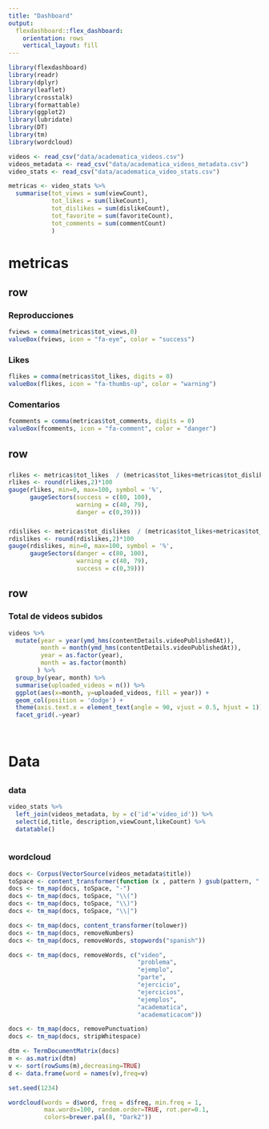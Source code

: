 ```yaml
---
title: "Dashboard"
output: 
  flexdashboard::flex_dashboard:
    orientation: rows
    vertical_layout: fill
---
```


```r
library(flexdashboard)
library(readr)
library(dplyr)
library(leaflet)
library(crosstalk)
library(formattable)
library(ggplot2)
library(lubridate)
library(DT)
library(tm)
library(wordcloud)

```

```r
videos <- read_csv("data/academatica_videos.csv")
videos_metadata <- read_csv("data/academatica_videos_metadata.csv")
video_stats <- read_csv("data/academatica_video_stats.csv")

```

```r
metricas <- video_stats %>% 
  summarise(tot_views = sum(viewCount), 
            tot_likes = sum(likeCount),
            tot_dislikes = sum(dislikeCount), 
            tot_favorite = sum(favoriteCount), 
            tot_comments = sum(commentCount)
            )

```



# metricas {data-icon=fa-ruler}

row
-------------------------

### Reproducciones 

```r
fviews = comma(metricas$tot_views,0)
valueBox(fviews, icon = "fa-eye", color = "success")
```


### Likes 
```r
flikes = comma(metricas$tot_likes, digits = 0)
valueBox(flikes, icon = "fa-thumbs-up", color = "warning")
```


### Comentarios

```r

fcomments = comma(metricas$tot_comments, digits = 0)
valueBox(fcomments, icon = "fa-comment", color = "danger")
```


row
------------------------

###
```r

rlikes <- metricas$tot_likes  / (metricas$tot_likes+metricas$tot_dislikes)
rlikes <- round(rlikes,2)*100
gauge(rlikes, min=0, max=100, symbol = '%', 
      gaugeSectors(success = c(80, 100),
                   warning = c(40, 79), 
                   danger = c(0,39)))
```




###
```r

rdislikes <- metricas$tot_dislikes  / (metricas$tot_likes+metricas$tot_dislikes)
rdislikes <- round(rdislikes,2)*100
gauge(rdislikes, min=0, max=100, symbol = '%', 
      gaugeSectors(danger = c(80, 100),
                   warning = c(40, 79), 
                   success = c(0,39)))
```




row
------------------------

### Total de videos subidos

```r
videos %>%
  mutate(year = year(ymd_hms(contentDetails.videoPublishedAt)),
         month = month(ymd_hms(contentDetails.videoPublishedAt)), 
         year = as.factor(year),
         month = as.factor(month)
        ) %>% 
  group_by(year, month) %>%
  summarise(uploaded_videos = n()) %>%
  ggplot(aes(x=month, y=uploaded_videos, fill = year)) +
  geom_col(position = 'dodge') +
  theme(axis.text.x = element_text(angle = 90, vjust = 0.5, hjust = 1)) +
  facet_grid(.~year)

         
```

# Data {data-icon='fa-database'}


## {.tabset}

### data
```r
video_stats %>%
  left_join(videos_metadata, by = c('id'='video_id')) %>%
  select(id,title, description,viewCount,likeCount) %>%
  datatable()
  
```


### wordcloud 
```r
docs <- Corpus(VectorSource(videos_metadata$title))
toSpace <- content_transformer(function (x , pattern ) gsub(pattern, " ", x))
docs <- tm_map(docs, toSpace, "-")
docs <- tm_map(docs, toSpace, "\\(")
docs <- tm_map(docs, toSpace, "\\)")
docs <- tm_map(docs, toSpace, "\\|")

docs <- tm_map(docs, content_transformer(tolower))
docs <- tm_map(docs, removeNumbers)
docs <- tm_map(docs, removeWords, stopwords("spanish"))

docs <- tm_map(docs, removeWords, c("video", 
                                    "problema",
                                    "ejemplo",
                                    "parte",
                                    "ejercicio",
                                    "ejercicios",
                                    "ejemplos",
                                    "academatica", 
                                    "academaticacom")) 

docs <- tm_map(docs, removePunctuation)
docs <- tm_map(docs, stripWhitespace)

dtm <- TermDocumentMatrix(docs)
m <- as.matrix(dtm)
v <- sort(rowSums(m),decreasing=TRUE)
d <- data.frame(word = names(v),freq=v)

set.seed(1234)

wordcloud(words = d$word, freq = d$freq, min.freq = 1,
          max.words=100, random.order=TRUE, rot.per=0.1, 
          colors=brewer.pal(8, "Dark2"))

```





